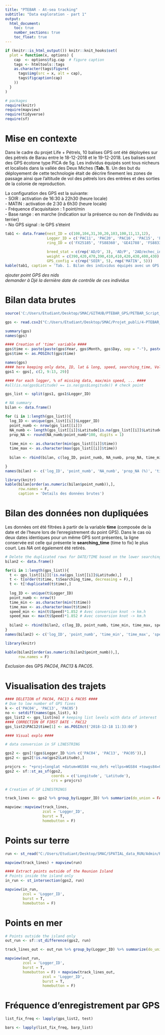 ```yaml
---
title: "PTEBAR - At-sea tracking"
subtitle: "Data exploration - part 1"
output:
  html_document:
    toc: true
    number_sections: true
    toc_float: true
---
```


```r
if (knitr::is_html_output()) knitr::knit_hooks$set(
  plot = function(x, options) {
    cap  <- options$fig.cap  # figure caption
    tags <- htmltools::tags
    as.character(tags$figure(
      tags$img(src = x, alt = cap),
      tags$figcaption(cap)
    ))
  }
)

# packages
require(knitr)
require(mapview)
require(tidyverse)
require(sf)
```

# Mise en contexte  
  

Dans le cadre du projet Life + Pétrels, 10 balises GPS ont été déployées sur des pétrels de Barau entre le 18-12-2018 et le 19-12-2018. Les balises sont des GPS écotone type PICA de 5g. Les individus équipés sont tous nicheurs et localisés dans la vallée des Deux Miches (**Tab. 1**). Un des but du déployement de cette technologie était de décrire finement les zones de passage ainsi que l'altitude de vol des pétrels lors des entrées et des sorties de la colonie de reproduction.  

La configuration des GPS est la suivante:  
 - SOIR : activation de 16:30 à 22h30 (heure locale)  
 - MATIN : activation de 2:30 à 6h30 (heure locale)  
 - Fréquence d'acquisitaion : 1 point/min  
 - Base range : en marche (indication sur la présence ou non de l'individu au terrier)  
 - No GPS signal : le GPS s'éteint  
 
```r
tab1 <- data.frame(nest_ID = c(108,104,31,30,20,103,100,11,13,12),
                   Logger_ID = c('PAC11', 'PAC20', 'PAC16', 'PAC15', 'PAC4', 'PAC3', 'PAC14', 'PAC10', 'PAC6', 'PAC12'),
                   ring_ID = c('FX25185', 'FS88360', 'GE41788', 'FS88338', 'FS88926', 'FX24884', 'FX24893', 'FS75797', 'FS88846', 'GE41695'),
                   
                   breed_stat = c(rep('AD/O', 3), 'AD/P', '2AD/echec_incert', 'AD/P', rep('AD/O', 4)),
                   weight = c(390,420,470,390,410,410,420,430,400,430),
                   GPS_config = c(rep('SOIR', 5), rep('MATIN', 5)))
kable(tab1, caption = 'Tab. 1. Bilan des individus équipés avec un GPS')
```
 *ajouter point GPS des nids*  
 *demander à Djé la dernière date de contrôle de ces individus*
   
   
# Bilan data brutes
```r
source('C:/Users/Etudiant/Desktop/SMAC/GITHUB/PTEBAR_GPS/PETBAR_Script_Functions.R')

gps <- read.csv2("C:/Users/Etudiant/Desktop/SMAC/Projet_publi/4-PTEBAR_GPS/DATA/PTEBAR_GPS_all.csv", dec = ".")

summary(gps)
names(gps)

#### Creation of 'time' variable ####
gps$time <- paste(paste(gps$Year, gps$Month, gps$Day, sep = "-"), paste(gps$Hour, gps$Minute, gps$Second, sep = ":"), sep = " ")
gps$time <- as.POSIXct(gps$time)

names(gps)
#### here keeping only date, ID, lat & long, speed, searching_time, Voltage ####
gps1 <- gps[, c(2, 9:13, 29)]

#### For each logger, % of missing data, max/min speed, ... ####
#all(is.na(gps$Latitude) == is.na(gps$Longitude)) # check point

gps_list <- split(gps1, gps1$Logger_ID)

# NA summary
bilan <- data.frame()

for (i in 1:length(gps_list)){
  log_ID <- unique(gps_list[[i]]$Logger_ID)
  point_numb <- nrow(gps_list[[i]])
  NA_numb <- length(gps_list[[i]]$Latitude[is.na(gps_list[[i]]$Latitude)])
  prop_NA <- round(NA_numb/point_numb*100, digits = 1)
  
  time_min <- as.character(min(gps_list[[i]]$time))
  time_max <- as.character(max(gps_list[[i]]$time))
  
  bilan <- rbind(bilan, c(log_ID, point_numb, NA_numb, prop_NA, time_min, time_max))

}
names(bilan) <- c('log_ID', 'point_numb', 'NA_numb', 'prop_NA (%)', 'time_min', 'time_max')
```

```r
library(knitr)
kable(bilan[order(as.numeric(bilan$point_numb)),],
      row.names = F,
      caption = 'Details des données brutes')
```

# Bilan des données non dupliquées  
  
Les données ont été filtrées à partir de la variable **time** (composée de la date et de l'heure lors de l'enregistrement du point GPS). Dans le cas où deux dates identiques pour un même GPS sont présentes, la ligne conservée est celle qui présente le **searching_time** (time to fix) le plus court. Les *NA* ont également été retirés.


```r
# Delete the duplicated rows for DATE/TIME based on the lower searching_time
bilan2 <- data.frame()

for(i in 1:length(gps_list)){
  t <- gps_list[[i]][!is.na(gps_list[[i]]$Latitude),]
  t <- t[order(t$time, t$Searching_time, decreasing = F),]
  t <- t[!duplicated(t$time),]
  
  log_ID <- unique(t$Logger_ID)
  point_numb <- nrow(t)
  time_min <- as.character(min(t$time))
  time_max <- as.character(max(t$time))
  speed_min <- min(t$Speed)*1.852 # Avec conversion knot -> km.h
  speed_max <- max(t$Speed)*1.852 # Avec conversion knot -> km.h
  
  bilan2 <- rbind(bilan2, c(log_ID, point_numb, time_min, time_max, speed_min, speed_max))
}
names(bilan2) <- c('log_ID', 'point_numb', 'time_min', 'time_max', 'speed_min (km/h)', 'speed_max (km/h)')
```

```r
library(knitr)

kable(bilan2[order(as.numeric(bilan2$point_numb)),],
      row.names = F)
```
  
*Exclusion* des GPS *PAC04*, *PAC13* & *PAC05*.
  
# Visualisation des trajets

```r
#### DELETION of PAC04, PAC13 & PAC05 ####
# Due to low number of GPS fixes
k <- c('PAC04', 'PAC13', 'PAC05')
no <- setdiff(names(gps_list), k)
gps_list2 <- gps_list[no] # keeping list levels with data of interest
#### CORRECTION OF FIRST DATE - PAC12
gps_list2$PAC12$time[1] <- as.POSIXct('2018-12-18 11:33:00')

#### Visual explo ####

# data conversion in SF LINESTRING

gps2 <- gps[!(gps$Logger_ID %in% c('PAC04', 'PAC13', 'PAC05')),]
gps2 <- gps2[!is.na(gps2$Latitude),]

projcrs <- "+proj=longlat +datum=WGS84 +no_defs +ellps=WGS84 +towgs84=0,0,0"
gps2 <- sf::st_as_sf(gps2,
                     coords = c('Longitude', 'Latitude'),
                     crs = projcrs)

# Creation of SF LINESTRINGS

track_lines <- gps2 %>% group_by(Logger_ID) %>% summarize(do_union = FALSE) %>% st_cast("LINESTRING")
```
```r
mapview::mapview(track_lines,
                 zcol = 'Logger_ID',
                 burst = T,
                 homebutton = F)
```

# Points sur terre
  
```r
run <- st_read("C:/Users/Etudiant/Desktop/SMAC/SPATIAL_data_RUN/Admin/REU_adm0.shp")

mapview(track_lines) + mapview(run)

#### Extract points outside of the Reunion Island
# Points inside the island only
in_run <- st_intersection(gps2, run)
```

```r
mapview(in_run,
        zcol = 'Logger_ID',
        burst = T,
        homebutton = F)
```

# Points en mer

```r
# Points outside the island only
out_run <- sf::st_difference(gps2, run)
```

```r
track_lines_out <- out_run %>% group_by(Logger_ID) %>% summarize(do_union = FALSE) %>% st_cast("LINESTRING")
```

```r
mapview(out_run,
        zcol = 'Logger_ID',
        burst = T,
        homebutton = F) + mapview(track_lines_out,
                 zcol = 'Logger_ID',
                 burst = T,
                 homebutton = F)
``` 

# Fréquence d'enregistrement par GPS

```r
list_fix_freq <- lapply(gps_list2, test)
```

```r
bars <- lapply(list_fix_freq, barp_list)
```